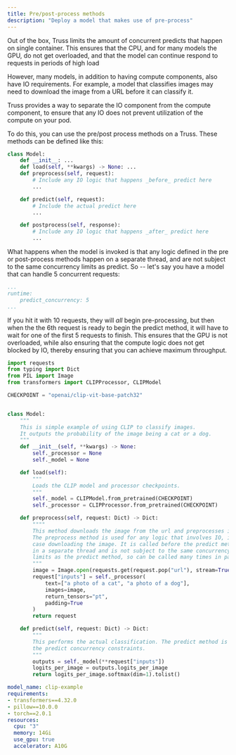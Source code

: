 ```yaml
---
title: Pre/post-process methods
description: "Deploy a model that makes use of pre-process"
---
```


Out of the box, Truss limits the amount of concurrent predicts that happen on
single container. This ensures that the CPU, and for many models the GPU, do not get
overloaded, and that the model can continue respond to requests in periods of high load

However, many models, in addition to having compute components, also have
IO requirements. For example, a model that classifies images may need to download
the image from a URL before it can classify it.

Truss provides a way to separate the IO component from the compute component, to
ensure that any IO does not prevent utilization of the compute on your pod.

To do this, you can use the pre/post process methods on a Truss. These methods
can be defined like this:


```python
class Model:
    def __init__: ...
    def load(self, **kwargs) -> None: ...
    def preprocess(self, request):
        # Include any IO logic that happens _before_ predict here
        ...

    def predict(self, request):
        # Include the actual predict here
        ...

    def postprocess(self, response):
        # Include any IO logic that happens _after_ predict here
        ...
```

What happens when the model is invoked is that any logic defined in the pre or post-process
methods happen on a separate thread, and are not subject to the same concurrency limits as
predict. So -- let's say you have a model that can handle 5 concurrent requests:

```config.yaml
...
runtime:
    predict_concurrency: 5
...
```

If you hit it with 10 requests, they will _all_ begin pre-processing, but then when the
the 6th request is ready to begin the predict method, it will have to wait for one of the
first 5 requests to finish. This ensures that the GPU is not overloaded, while also ensuring
that the compute logic does not get blocked by IO, thereby ensuring that you can achieve
maximum throughput.

<RequestExample>

```python model/model.py
import requests
from typing import Dict
from PIL import Image
from transformers import CLIPProcessor, CLIPModel

CHECKPOINT = "openai/clip-vit-base-patch32"


class Model:
    """
    This is simple example of using CLIP to classify images.
    It outputs the probability of the image being a cat or a dog.
    """
    def __init__(self, **kwargs) -> None:
        self._processor = None
        self._model = None

    def load(self):
        """
        Loads the CLIP model and processor checkpoints.
        """
        self._model = CLIPModel.from_pretrained(CHECKPOINT)
        self._processor = CLIPProcessor.from_pretrained(CHECKPOINT)

    def preprocess(self, request: Dict) -> Dict:
        """"
        This method downloads the image from the url and preprocesses it.
        The preprocess method is used for any logic that involves IO, in this
        case downloading the image. It is called before the predict method
        in a separate thread and is not subject to the same concurrency
        limits as the predict method, so can be called many times in parallel.
        """
        image = Image.open(requests.get(request.pop("url"), stream=True).raw)
        request["inputs"] = self._processor(
            text=["a photo of a cat", "a photo of a dog"],
            images=image,
            return_tensors="pt",
            padding=True
        )
        return request

    def predict(self, request: Dict) -> Dict:
        """
        This performs the actual classification. The predict method is subject to
        the predict concurrency constraints.
        """
        outputs = self._model(**request["inputs"])
        logits_per_image = outputs.logits_per_image
        return logits_per_image.softmax(dim=1).tolist()

```

```yaml config.yaml
model_name: clip-example
requirements:
- transformers==4.32.0
- pillow==10.0.0
- torch==2.0.1
resources:
  cpu: "3"
  memory: 14Gi
  use_gpu: true
  accelerator: A10G
```

</RequestExample>
